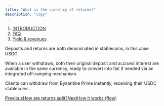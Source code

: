 ```yaml
---
title: "What is the currency of returns?"
description: "Copy"
---
```


1. [INTRODUCTION](/documentation/introduction)
2. [FAQ](/documentation/introduction/faq)
3. [Yield & revenues](/documentation/introduction/faq/yield-and-revenues)

Deposits and returns are both denominated in stablecoins, in this case USDC.

When a user withdraws, both their original deposit and accrued interest are available in the same currency, ready to convert into fiat if needed via an integrated off-ramping mechanism.

Clients can withdraw from Byzantine Prime instantly, receiving their USDC stablecoins.

[PreviousHow are returns split?](/documentation/introduction/faq/yield-and-revenues/how-are-returns-split)[NextHow it works (flow)](/documentation/introduction/faq/how-it-works-flow)
